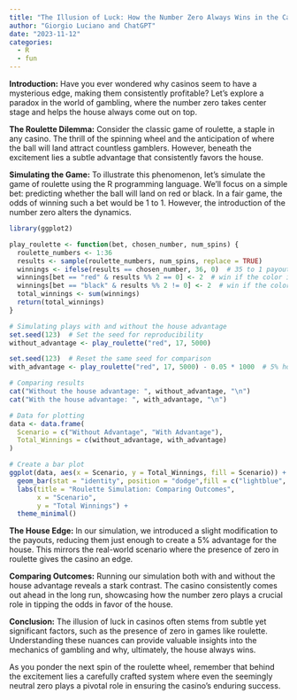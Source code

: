 ```yaml
---
title: "The Illusion of Luck: How the Number Zero Always Wins in the Casino"
author: "Giorgio Luciano and ChatGPT"
date: "2023-11-12"
categories: 
  - R
  - fun
---
```



**Introduction:** Have you ever wondered why casinos seem to have a mysterious edge, making them consistently profitable? Let's explore a paradox in the world of gambling, where the number zero takes center stage and helps the house always come out on top.

**The Roulette Dilemma:** Consider the classic game of roulette, a staple in any casino. The thrill of the spinning wheel and the anticipation of where the ball will land attract countless gamblers. However, beneath the excitement lies a subtle advantage that consistently favors the house.

**Simulating the Game:** To illustrate this phenomenon, let's simulate the game of roulette using the R programming language. We'll focus on a simple bet: predicting whether the ball will land on red or black. In a fair game, the odds of winning such a bet would be 1 to 1. However, the introduction of the number zero alters the dynamics.

```r

library(ggplot2)

play_roulette <- function(bet, chosen_number, num_spins) {
  roulette_numbers <- 1:36
  results <- sample(roulette_numbers, num_spins, replace = TRUE)
  winnings <- ifelse(results == chosen_number, 36, 0)  # 35 to 1 payout
  winnings[bet == "red" & results %% 2 == 0] <- 2  # win if the color is red
  winnings[bet == "black" & results %% 2 != 0] <- 2  # win if the color is black
  total_winnings <- sum(winnings)
  return(total_winnings)
}

# Simulating plays with and without the house advantage
set.seed(123)  # Set the seed for reproducibility
without_advantage <- play_roulette("red", 17, 5000)

set.seed(123)  # Reset the same seed for comparison
with_advantage <- play_roulette("red", 17, 5000) - 0.05 * 1000  # 5% house advantage

# Comparing results
cat("Without the house advantage: ", without_advantage, "\n")
cat("With the house advantage: ", with_advantage, "\n")

# Data for plotting
data <- data.frame(
  Scenario = c("Without Advantage", "With Advantage"),
  Total_Winnings = c(without_advantage, with_advantage)
)

# Create a bar plot
ggplot(data, aes(x = Scenario, y = Total_Winnings, fill = Scenario)) +
  geom_bar(stat = "identity", position = "dodge",fill = c("lightblue", "papayawhip")) +
  labs(title = "Roulette Simulation: Comparing Outcomes",
       x = "Scenario",
       y = "Total Winnings") +
  theme_minimal()


```

**The House Edge:** In our simulation, we introduced a slight modification to the payouts, reducing them just enough to create a 5% advantage for the house. This mirrors the real-world scenario where the presence of zero in roulette gives the casino an edge.

**Comparing Outcomes:** Running our simulation both with and without the house advantage reveals a stark contrast. The casino consistently comes out ahead in the long run, showcasing how the number zero plays a crucial role in tipping the odds in favor of the house.

**Conclusion:** The illusion of luck in casinos often stems from subtle yet significant factors, such as the presence of zero in games like roulette. Understanding these nuances can provide valuable insights into the mechanics of gambling and why, ultimately, the house always wins.

As you ponder the next spin of the roulette wheel, remember that behind the excitement lies a carefully crafted system where even the seemingly neutral zero plays a pivotal role in ensuring the casino's enduring success.
